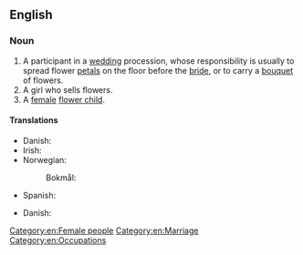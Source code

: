==English==

===Noun===
{{en-noun}}

# A participant in a [[wedding]] procession, whose responsibility is usually to spread flower [[petal]]s on the floor before the [[bride]], or to carry a [[bouquet]] of flowers.
# A girl who sells flowers.
# A [[female]] [[flower child]].

====Translations====
{{trans-top|participant in a wedding procession}}
* Danish: {{t|da|brudepige|c}}
* Irish: {{t|ga|cailín bláthanna|m}}
* Norwegian:
*: Bokmål: {{t|nb|blomsterpike|m|f}}
{{trans-mid}}
* Spanish: {{t|es|violetera}}
{{trans-bottom}}

{{trans-top|girl who sells flowers}}
* Danish: {{t|da|blomstersælgerske|c}}
{{trans-bottom}}

{{trans-see|florist}}

[[Category:en:Female people‎]]
[[Category:en:Marriage]]
[[Category:en:Occupations]]
